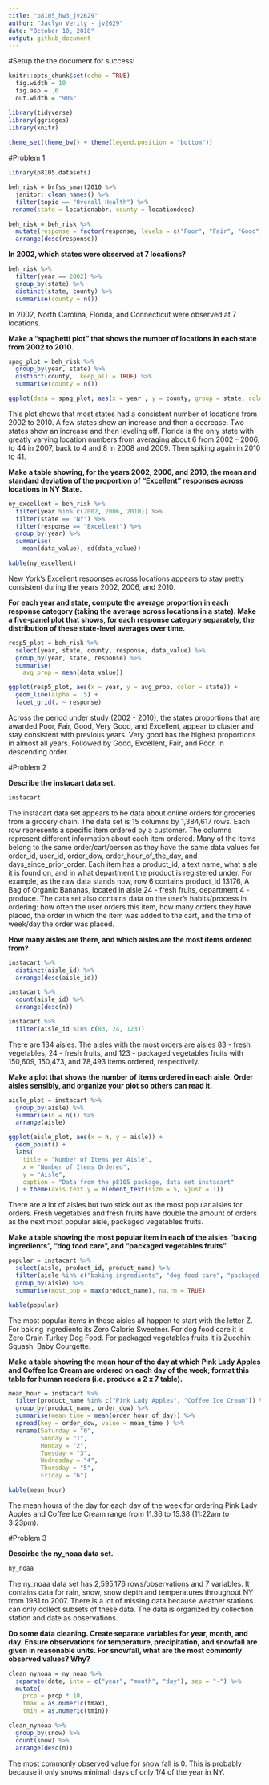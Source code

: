 ```yaml
---
title: "p8105_hw3_jv2629"
author: "Jaclyn Verity - jv2629"
date: "October 10, 2018"
output: github_document
---
```


#Setup the the document for success!
```r
knitr::opts_chunk$set(echo = TRUE)
  fig.width = 10
  fig.asp = .6
  out.width = "90%"

library(tidyverse)
library(ggridges)
library(knitr)
  
theme_set(theme_bw() + theme(legend.position = "bottom"))
```

#Problem 1
```r
library(p8105.datasets)

beh_risk = brfss_smart2010 %>% 
  janitor::clean_names() %>% 
  filter(topic == "Overall Health") %>% 
 rename(state = locationabbr, county = locationdesc)

beh_risk = beh_risk %>% 
  mutate(response = factor(response, levels = c("Poor", "Fair", "Good", "Very good", "Excellent"))) %>% 
  arrange(desc(response))
```

**In 2002, which states were observed at 7 locations?**
```r
beh_risk %>% 
  filter(year == 2002) %>%
  group_by(state) %>% 
  distinct(state, county) %>%  
  summarise(county = n())
```

In 2002, North Carolina, Florida, and Connecticut were observed at 7 locations. 


**Make a “spaghetti plot” that shows the number of locations in each state from 2002 to 2010.**
```r
spag_plot = beh_risk %>% 
  group_by(year, state) %>% 
  distinct(county, .keep_all = TRUE) %>%  
  summarise(county = n()) 

ggplot(data = spag_plot, aes(x = year , y = county, group = state, color = state)) + geom_line()
```

This plot shows that most states had a consistent number of locations from 2002 to 2010. A few states show an increase and then a decrease. Two states show an increase and then leveling off. Florida is the only state with greatly varying location numbers from averaging about 6 from 2002 - 2006, to 44 in 2007, back to 4 and 8 in 2008 and 2009. Then spiking again in 2010 to 41. 

**Make a table showing, for the years 2002, 2006, and 2010, the mean and standard deviation of the proportion of “Excellent” responses across locations in NY State.**
```r
ny_excellent = beh_risk %>% 
  filter(year %in% c(2002, 2006, 2010)) %>%
  filter(state == "NY") %>% 
  filter(response == "Excellent") %>% 
  group_by(year) %>% 
  summarise(
    mean(data_value), sd(data_value))

kable(ny_excellent)
```

New York's Excellent responses across locations appears to stay pretty consistent during the years 2002, 2006, and 2010. 

**For each year and state, compute the average proportion in each response category (taking the average across locations in a state). Make a five-panel plot that shows, for each response category separately, the distribution of these state-level averages over time.**
```r
resp5_plot = beh_risk %>% 
  select(year, state, county, response, data_value) %>% 
  group_by(year, state, response) %>% 
  summarise(
    avg_prop = mean(data_value)) 

ggplot(resp5_plot, aes(x = year, y = avg_prop, color = state)) + 
  geom_line(alpha = .5) +
  facet_grid(. ~ response)
```

Across the period under study (2002 - 2010), the states proportions that are awarded Poor, Fair, Good, Very Good, and Excellent, appear to cluster and stay consistent with previous years. Very good has the highest proportions in almost all years. Followed by Good, Excellent, Fair, and Poor, in descending order. 

#Problem 2

**Describe the instacart data set.**
```r
instacart
```

The instacart data set appears to be data about online orders for groceries from a grocery chain. The data set is 15 columns by 1,384,617 rows. Each row represents a specific item ordered by a customer. The columns represent different information about each item ordered. Many of the items belong to the same order/cart/person as they have the same data values for order_id, user_id, order_dow, order_hour_of_the_day, and days_since_prior_order. Each item has a product_id, a text name, what aisle it is found on, and in what department the product is registered under. For example, as the raw data stands now, row 6 contains product_id 13176, A Bag of Organic Bananas, located in aisle 24 - fresh fruits, department 4 - produce. The data set also contains data on the user's habits/process in ordering: how often the user orders this item, how many orders they have placed, the order in which the item was added to the cart, and the time of week/day the order was placed. 

**How many aisles are there, and which aisles are the most items ordered from?**
```r
instacart %>% 
  distinct(aisle_id) %>% 
  arrange(desc(aisle_id))

instacart %>% 
  count(aisle_id) %>% 
  arrange(desc(n))

instacart %>% 
  filter(aisle_id %in% c(83, 24, 123))
```

There are 134 aisles. The aisles with the most orders are aisles 83 - fresh vegetables, 24 - fresh fruits, and 123 - packaged vegetables fruits with 150,609, 150,473, and 78,493 items ordered, respectively. 

**Make a plot that shows the number of items ordered in each aisle. Order aisles sensibly, and organize your plot so others can read it.**
```r
aisle_plot = instacart %>%
  group_by(aisle) %>% 
  summarise(n = n()) %>% 
  arrange(aisle)

ggplot(aisle_plot, aes(x = n, y = aisle)) + 
  geom_point() +
  labs(
    title = "Number of Items per Aisle",
    x = "Number of Items Ordered",
    y = "Aisle",
    caption = "Data from the p8105 package, data set instacart"
  ) + theme(axis.text.y = element_text(size = 5, vjust = 1))
```

There are a lot of aisles but two stick out as the most popular aisles for orders. Fresh vegetables and fresh fruits have double the amount of orders as the next most popular aisle, packaged vegetables fruits. 

**Make a table showing the most popular item in each of the aisles “baking ingredients”, “dog food care”, and “packaged vegetables fruits”.**
```r
popular = instacart %>% 
  select(aisle, product_id, product_name) %>% 
  filter(aisle %in% c("baking ingredients", "dog food care", "packaged vegetables fruits")) %>% 
  group_by(aisle) %>% 
  summarise(most_pop = max(product_name), na.rm = TRUE)

kable(popular)
```

The most popular items in these aisles all happen to start with the letter Z. For baking ingredients its Zero Calorie Sweetner. For dog food care it is Zero Grain Turkey Dog Food. For packaged vegetables fruits it is Zucchini Squash, Baby Courgette. 

**Make a table showing the mean hour of the day at which Pink Lady Apples and Coffee Ice Cream are ordered on each day of the week; format this table for human readers (i.e. produce a 2 x 7 table).**
```r
mean_hour = instacart %>% 
  filter(product_name %in% c("Pink Lady Apples", "Coffee Ice Cream")) %>% 
  group_by(product_name, order_dow) %>% 
  summarise(mean_time = mean(order_hour_of_day)) %>% 
  spread(key = order_dow, value = mean_time ) %>% 
  rename(Saturday = "0",
         Sunday = "1",
         Monday = "2",
         Tuesday = "3",
         Wednesday = "4",
         Thursday = "5",
         Friday = "6")

kable(mean_hour)
```

The mean hours of the day for each day of the week for ordering Pink Lady Apples and Coffee Ice Cream range from 11.36 to 15.38 (11:22am to 3:23pm).

#Problem 3

**Descirbe the ny_noaa data set.**
```r
ny_noaa
```

The ny_noaa data set has 2,595,176 rows/observations and 7 variables. It contains data for rain, snow, snow depth and temperatures throughout NY from 1981 to 2007. There is a lot of missing data because weather stations can only collect subsets of these data. The data is organized by collection station and date as observations. 

**Do some data cleaning. Create separate variables for year, month, and day. Ensure observations for temperature, precipitation, and snowfall are given in reasonable units. For snowfall, what are the most commonly observed values? Why?**
```r
clean_nynoaa = ny_noaa %>% 
  separate(date, into = c("year", "month", "day"), sep = "-") %>% 
  mutate(
    prcp = prcp * 10,
    tmax = as.numeric(tmax),
    tmin = as.numeric(tmin))

clean_nynoaa %>% 
  group_by(snow) %>% 
  count(snow) %>% 
  arrange(desc(n))
```

The most commonly observed value for snow fall is 0. This is probably because it only snows minimall days of only 1/4 of the year in NY. 
